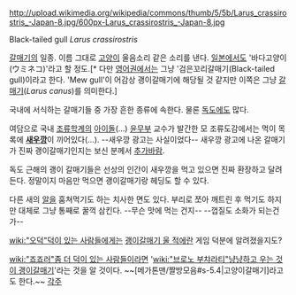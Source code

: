 http://upload.wikimedia.org/wikipedia/commons/thumb/5/5b/Larus_crassirostris_-Japan-8.jpg/600px-Larus_crassirostris_-Japan-8.jpg

Black-tailed gull
''Larus crassirostris''

[[갈매기]]의 일종. 이름 그대로 [[고양이]] 울음소리 같은 소리를 낸다. [[일본]]에서도 '바다고양이(ウミネコ)'라고 할 정도.[* 다만 [[영어]]권에서는 그냥 '검은꼬리갈매기(Black-tailed gull)이라고 한다. 'Mew gull'이 어감상 괭이갈매기에 해당될 것 같지만 이쪽은 그냥 [[갈매기]](''Larus canus'')를 의미한다.]

국내에 서식하는 갈매기들 중 가장 흔한 종류에 속한다. 물론 [[독도]]에도 많다.

여담으로 국내 [[조류]]학계의 [[아이돌]](…) [[윤무부]] 교수가 발간한 모 조류도감에서는 먹이 목록에 '''[[새우깡]]'''이 끼어있다(…). --새우깡 광고는 사실이었다-- 새우깡 광고에 나온 갈매기가 진짜 괭이갈매기인지는 보신 분께서 [[추가바람]].

독도 근해의 괭이 갈매기들은 선상의 인간이 새우깡을 먹고 있으면 진짜 환장하고 달려든다. 정말이지 마음만 먹으면 괭이갈매기랑 헤딩도 할 수 있다.

다른 새의 [[알]]을 훔쳐먹기도 하는 치사한 면도 있다. 부리로 쪼아 깨트린 후 먹기도 하지만 대체로 그냥 통째로 꿀꺽 삼킨다. --무슨 맛에 먹는 건지-- --껍질도 소화가 되는건가--

[[wiki:"오덕"덕이 있는 사람]]들에게는 [[괭이갈매기 울 적에]]란 게임 덕분에 알려졌을지도?

[[wiki:"죠죠러"좀 더 덕이 있는 사람]]들이라면 '[[wiki:"브로노 부챠라티"냥냥하고 우는 것이 괭이갈매기]]'라는 것을 알 것이다. ~~[메가톤맨/짤방모음#s-5.4|고양이갈매기]라고도 한다.~~
[[각주]]
